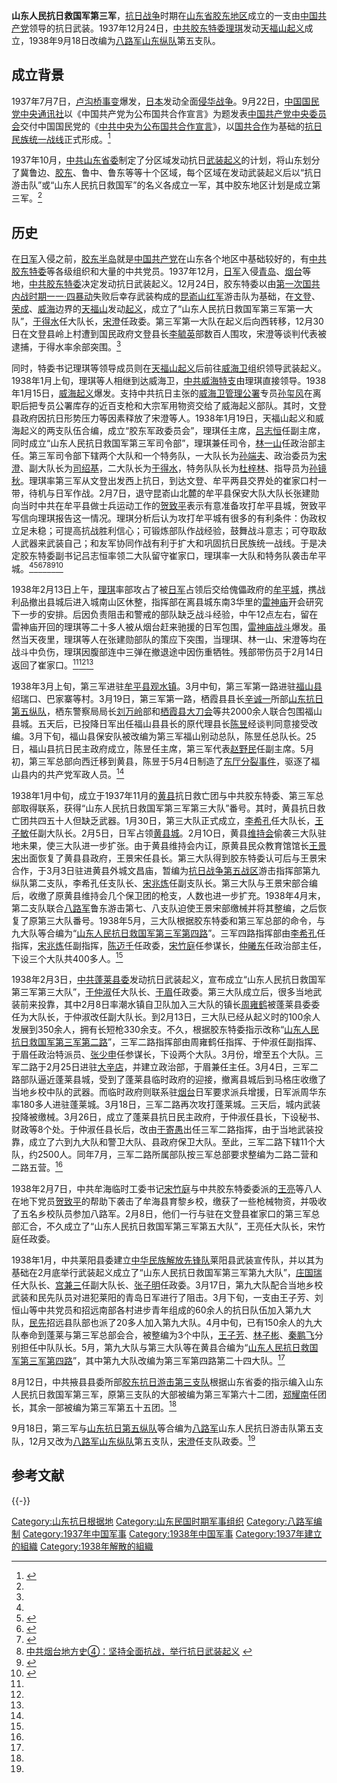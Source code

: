 '''山东人民抗日救国军第三军'''，[[抗日战争|抗日战争]]时期在[[山东省|山东省]][[胶东地区|胶东地区]]成立的一支由[[中国共产党|中国共产党]]领导的抗日武装。1937年12月24日，[[中共胶东特委|中共胶东特委]][[理琪|理琪]]发动[[天福山起义|天福山起义]]成立，1938年9月18日改编为[[八路军|八路军]][[山东纵队|山东纵队]]第五支队。

== 成立背景 ==
1937年7月7日，[[卢沟桥事变|卢沟桥事变]]爆发，[[日本|日本]]发动全面[[中日戰爭|侵华战争]]。9月22日，[[中国国民党|中国国民党]][[中央通讯社|中央通讯社]]以《中国共产党为公布国共合作宣言》为题发表[[中国共产党中央委员会|中国共产党中央委员会]]交付中国国民党的《[[:s:中共中央為公佈國共合作宣言|中共中央为公布国共合作宣言]]》，以[[国共合作|国共合作]]为基础的[[抗日民族统一战线|抗日民族统一战线]]正式形成。<ref name=sdyq>{{Citeweb |title=抗战初期山东党组织领导的抗日武装起义 |url=http://www.sdyq.org/2015/kangri_0424/269.html |publisher=山东涌泉网 |date=2015-04-24 |access-date=2016-01-14 |archive-url=https://web.archive.org/web/20170305003657/http://www.sdyq.org/2015/kangri_0424/269.html |archive-date=2017-03-05 |dead-url=yes }}</ref>

1937年10月，[[中共山东省委|中共山东省委]]制定了分区域发动抗日[[武装起义|武装起义]]的计划，将山东划分了冀鲁边、[[胶东半岛|胶东]]、鲁中、鲁东等等十个区域，每个区域在发动武装起义后以“抗日游击队”或“山东人民抗日救国军”的名义各成立一军，其中胶东地区计划是成立第三军。<ref name=sdyq/>

== 历史 ==
在[[日军|日军]]入侵之前，[[胶东半岛|胶东半岛]]就是[[中国共产党|中国共产党]]在山东各个地区中基础较好的，有[[中共胶东特委|中共胶东特委]]等各级组织和大量的中共党员。1937年12月，[[日军|日军]]入侵[[青岛|青岛]]、[[烟台|烟台]]等地，[[中共胶东特委|中共胶东特委]]决定发动抗日武装起义。12月24日，胶东特委以由[[第一次国共内战|第一次国共内战时期]][[一一·四暴动|一一·四暴动]]失败后幸存武装构成的[[昆嵛山|昆嵛山]][[中国工农红军|红军]]游击队为基础，在[[文登区|文登]]、[[荣成|荣成]]、[[威海|威海]]边界的[[天福山|天福山]]发动[[天福山起义|起义]]，成立了“山东人民抗日救国军第三军第一大队”，[[于得水|于得水]]任大队长，[[宋澄|宋澄]]任政委。第三军第一大队在起义后向西转移，12月30日在文登县岭上村遭到国民政府文登县长[[李毓英|李毓英]]部数百人围攻，宋澄等谈判代表被逮捕，于得水率余部突围。<ref name=sdyq/>

同时，特委书记理琪等领导成员则在[[天福山起义|天福山起义]]后前往[[威海卫|威海卫]]组织领导武装起义。1938年1月上旬，理琪等人相继到达威海卫，[[中共威海特支|中共威海特支]]由理琪直接领导。1938年1月15日，[[威海起义|威海起义]]爆发。支持中共抗日主张的[[威海卫管理公署|威海卫管理公署]]专员[[孙玺风|孙玺风]]在离职后把专员公署库存的近百支枪和大宗军用物资交给了威海起义部队。其时，文登县政府因抗日形势压力等因素释放了宋澄等人。1938年1月19日，天福山起义和威海起义的两支队伍合编，成立“胶东军政委员会”，理琪任主席，[[吕志恒_(哈尔滨市长)|吕志恒]]任副主席，同时成立“山东人民抗日救国军第三军司令部”，理琪兼任司令，[[林一山|林一山]]任政治部主任。第三军司令部下辖两个大队和一个特务队，一大队长为[[孙端夫|孙端夫]]、政治委员为[[宋澄|宋澄]]、副大队长为[[司绍基|司绍基]]，二大队长为[[于得水|于得水]]，特务队队长为[[杜梓林|杜梓林]]、指导员为[[孙镜秋|孙镜秋]]。理琪率第三军从文登出发西上抗日，到达文登、牟平两县交界处的崔家口村一带，待机与日军作战。2月7日，退守昆嵛山北麓的牟平县保安大队大队长张建勋向当时中共在牟平县做士兵运动工作的[[贺致平|贺致平]]表示有意准备攻打牟平县城，贺致平写信向理琪报告这一情况。理琪分析后认为攻打牟平城有很多的有利条件：伪政权立足未稳；可提高抗战胜利信心；可锻炼部队作战经验，鼓舞战斗意志；可夺取敌人武器来武装自己；和友军协同作战有利于扩大和巩固抗日民族统一战线。于是决定胶东特委副书记吕志恒率领二大队留守崔家口，理琪率一大队和特务队袭击牟平城。<ref name=sdyq/><ref name=xh>{{Citeweb |url=http://www.sd.xinhuanet.com/wq/2008-01/02/content_12102581.htm |title=威海名人——天福英雄理琪 |date=2008-01-02 |publisher=新华网 |deadurl=yes |archiveurl=https://web.archive.org/web/20160304120633/http://www.sd.xinhuanet.com/wq/2008-01/02/content_12102581.htm |archivedate=2016-03-04 }}</ref><ref name=qnw>{{Citeweb |url=http://agzy.youth.cn/qsnag/zxbd/201508/t20150806_6970543.htm |title=胶东抗战第一枪——雷神庙战斗 |date=2015-08-06 |publisher=中国青年网 |access-date=2016-01-14 |archive-url=https://web.archive.org/web/20160201081802/http://agzy.youth.cn/qsnag/zxbd/201508/t20150806_6970543.htm |archive-date=2016-02-01 |dead-url=yes }}</ref><ref>{{Citeweb |url=http://www.wendeng.sd.cn/shengchenhtm/newsfile/2015-9-9/20159993698214580.html |title=血战向阳山 |date=2015-09-09 |publisher=文登网 |author=陈强伦 |access-date=2016-01-14 |archive-url=https://web.archive.org/web/20160201150346/http://www.wendeng.sd.cn/shengchenhtm/newsfile/2015-9-9/20159993698214580.html |archive-date=2016-02-01 |dead-url=yes }}</ref><ref name=jd4>[http://w2.jiaodong.net/ytwgxj/system/2015/06/05/010163527.shtml 中共烟台地方史④：坚持全面抗战，举行抗日武装起义] {{webarchive|url=https://web.archive.org/web/20160201212417/http://w2.jiaodong.net/ytwgxj/system/2015/06/05/010163527.shtml |date=2016-02-01 }}</ref><ref>{{Citeweb |url=http://www.shm.com.cn/yantai/2004-05/06/content_2312.htm |title=中共胶东特委书记——理琪 |date=2004-05-06 |publisher=烟台日报 |deadurl=yes |archiveurl=https://web.archive.org/web/20160131124320/http://www.shm.com.cn/yantai/2004-05/06/content_2312.htm |archivedate=2016-01-31 }}</ref><ref name=song>{{Citeweb |url=http://wh.wenming.cn/tfsgm/tfs_dsrw/201107/t20110718_249634.htm |title=党史人物：宋澄 |date=2011-07-18 |publisher=威海文明网 |accessdate=2016-01-15 |archive-date=2016-02-02 |archive-url=https://web.archive.org/web/20160202021858/http://wh.wenming.cn/tfsgm/tfs_dsrw/201107/t20110718_249634.htm |dead-url=no }}</ref>

1938年2月13日上午，[[理琪|理琪]]率部攻占了被[[日军|日军]]占领后交给傀儡政府的[[牟平区|牟平城]]，携战利品撤出县城后进入城南山区休整，指挥部在离县城东南3华里的[[雷神庙战斗遗址|雷神庙]]开会研究下一步的安排。后因负责阻击和警戒的部队缺乏战斗经验，中午12点左右，留在雷神庙开回的理琪等二十多人被从烟台赶来驰援的日军包围，[[雷神庙战斗|雷神庙战斗]]爆发。虽然当天夜里，理琪等人在张建勋部队的策应下突围，当理琪、林一山、宋澄等均在战斗中负伤，理琪因腹部连中三弹在撤退途中因伤重牺牲。残部带伤员于2月14日返回了崔家口。<ref name=xh/><ref name=qnw/><ref name=jd4/>

1938年3月上旬，第三军进驻[[牟平县|牟平县]][[观水镇|观水镇]]。3月中旬，第三军第一路进驻[[福山区|福山县]]绍瑞口、巴家寨等村。3月19日，第三军第一路，栖霞县县长[[辛诚一|辛诚一]]所部[[山东抗日第五纵队|山东抗日第五纵队]]，栖东警察局局长[[刘万岭|刘万岭]]部和[[栖霞县大刀会|栖霞县大刀会]]等共2000余人联合包围福山县城。五天后，已投降日军出任福山县县长的原代理县长[[陈昱|陈昱]]经谈判同意接受改编。3月下旬，福山县保安队被改编为第三军福山别动总队，陈昱任总队长。25日，福山县抗日民主政府成立，陈昱任主席，第三军代表[[赵野民|赵野民]]任副主席。5月初，第三军总部向西迁移到黄县，陈昱于5月4日制造了[[东厅分裂事件|东厅分裂事件]]，驱逐了福山县内的共产党军政人员。<ref name=jd4/>

1938年1月中旬，成立于1937年11月的[[黄县|黄县]]抗日救亡团与中共胶东特委、第三军总部取得联系，获得“山东人民抗日救国军第三军第三大队”番号。其时，黄县抗日救亡团共四五十人但缺乏武器。1月30日，第三大队正式成立，[[李希孔|李希孔]]任大队长，[[王子敏|王子敏]]任副大队长。2月5日，日军占领[[黄县|黄县城]]。2月1O日，黄县[[维持会|维持会]]偷袭三大队驻地未果，使三大队进一步扩张。由于黄县维持会内讧，原黄县民众教育馆馆长[[王景宋|王景宋]]出面恢复了黄县县政府，王景宋任县长。第三大队得到胶东特委认可后与王景宋合作，于3月3日驻进黄县外城文昌庙，暂编为[[抗日战争第五战区|抗日战争第五战区]]游击指挥部第九纵队第二支队，李希孔任支队长、[[宋兆炼|宋兆炼]]任副支队长。第三大队与王景宋部合编后，收缴了原黄县维持会几个保卫团的枪支，人数也进一步扩充。1938年4月末，第二支队联合[[八路军|八路军]]鲁东游击第七、八支队迫使王景宋部缴械并将其整编，之后恢复了原第三大队番号。1938年5月，三大队根据胶东特委和第三军总部的命令，与九大队等合编为“[[山东人民抗日救国军第三军第四路|山东人民抗日救国军第三军第四路]]”。三军四路指挥部由[[李希孔|李希孔]]任指挥，[[宋兆炼|宋兆炼]]任副指挥，[[陈迈千|陈迈千]]任政委，[[宋竹庭|宋竹庭]]任参谋长，[[仲曦东|仲曦东]]任政治部主任，下设三个大队共400多人。<ref name=jd4/>

1938年2月3日，[[中共蓬莱县委|中共蓬莱县委]]发动抗日武装起义，宣布成立“山东人民抗日救国军第三军第三大队”，[[于仲淑|于仲淑]]任大队长、[[于眉|于眉]]任政委。第三大队成立后，很多当地武装前来投靠，其中2月8日率潮水镇自卫队加入三大队的镇长[[周雍鹤|周雍鹤]]被蓬莱县委委任为大队长，于仲淑改任副大队长。到2月13日，三大队已经从起义时的100余人发展到350余人，拥有长短枪330余支。不久，根据胶东特委指示改称“[[山东人民抗日救国军第三军第二路|山东人民抗日救国军第三军第二路]]”，三军二路指挥部由周雍鹤任指挥、于仲淑任副指挥、于眉任政治特派员、[[张少申|张少申]]任参谋长，下设两个大队。3月份，增至五个大队。三军二路于2月25日进驻[[大辛店镇|大辛店]]，并建立政治部，于眉兼任主任。3月4日，三军二路部队逼近蓬莱县城，受到了蓬莱县临时政府的迎接，撤离县城后到马格庄收缴了当地乡校中队的武器。而临时政府则联系驻[[烟台|烟台]]日军要求派兵增援，日军派周华东率180多人进驻蓬莱城。3月18日，三军二路再次攻打蓬莱城。三天后，城内武装投降被缴械。3月26日，成立了蓬莱县抗日民主政府，于仲淑任县长，下设秘书、财政等8个处。于仲淑任县长后，改由[[于寄愚|于寄愚]]出任三军二路指挥，由于当地武装投靠，成立了六到九大队和警卫大队、县政府保卫大队。至此，三军二路下辖11个大队，约2500人。同年7月，三军二路所属部队按三军总部要求整编为二路二营和二路五营。<ref name=jd4/>

1938年2月7日，中共牟海临时工委书记[[宋竹庭|宋竹庭]]与中共胶东特委委派的[[王亮|王亮]]等八人在地下党员[[贺致平|贺致平]]的帮助下袭击了牟海县育黎乡校，缴获了一些枪械物资，并吸收了五名乡校队员参加八路军。2月8日，他们一行与驻在文登县崔家口的第三军总部汇合，不久成立了“山东人民抗日救国军第三军第五大队”，王亮任大队长，宋竹庭任政委。

1938年1月，中共莱阳县委建立[[中华民族解放先锋队|中华民族解放先锋队]]莱阳县武装宣传队，并以其为基础在2月底举行武装起义成立了“山东人民抗日救国军第三军第九大队”，[[庄国瑞|庄国瑞]]任大队长、[[宫兼三|宫兼三]]任副大队长、[[张子明|张子明]]任政委。3月17日，第九大队配合当地乡校武装和民先队员对进犯莱阳的青岛日军进行了阻击。3月下旬，一支由王子芳、刘恒山等中共党员和招远南部各村进步青年组成的60余人的抗日队伍加入第九大队，[[中华民族解放先锋队|民先]]招远县队部也派了20多人加入第九大队。4月中旬，已有150余人的九大队奉命到蓬莱与第三军总部会合，被整编为3个中队，[[王子芳|王子芳]]、[[林子彬|林子彬]]、[[秦鹏飞|秦鹏飞]]分别担任中队队长。5月，第九大队与第三大队等在黄县合编为“[[山东人民抗日救国军第三军第四路|山东人民抗日救国军第三军第四路]]”，其中第九大队改编为第三军第四路第二十四大队。<ref name=jd4/>

8月12日，中共掖县县委所部[[胶东抗日游击第三支队|胶东抗日游击第三支队]]根据山东省委的指示编入山东人民抗日救国军第三军，原第三支队的大部被编为第三军第六十二团，[[郑耀南|郑耀南]]任团长，其余一部被编为第三军第五十五团。<ref name=jd4/>

9月18日，第三军与[[山东抗日第五纵队|山东抗日第五纵队]]等合编为[[八路军|八路军]]山东人民抗日游击队第五支队，12月又改为[[八路军|八路军]][[山东纵队|山东纵队]]第五支队，[[宋澄|宋澄]]任支队政委。<ref name=song/>

== 参考文献 ==
{{Reflist}}

{{-}}
{{PLA Military Region|1937}}
{{八路军和新四军}}

[[Category:山东抗日根据地|Category:山东抗日根据地]]
[[Category:山东民国时期军事组织|Category:山东民国时期军事组织]]
[[Category:八路军编制|Category:八路军编制]]
[[Category:1937年中国军事|Category:1937年中国军事]]
[[Category:1938年中国军事|Category:1938年中国军事]]
[[Category:1937年建立的組織|Category:1937年建立的組織]]
[[Category:1938年解散的組織|Category:1938年解散的組織]]